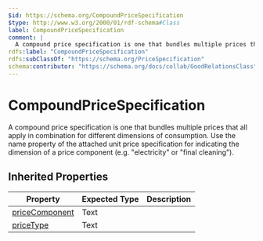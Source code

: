 ```yaml
---
$id: https://schema.org/CompoundPriceSpecification
$type: http://www.w3.org/2000/01/rdf-schema#Class
label: CompoundPriceSpecification
comment: |
  A compound price specification is one that bundles multiple prices that all apply in combination for different dimensions of consumption. Use the name property of the attached unit price specification for indicating the dimension of a price component (e.g. "electricity" or "final cleaning").
rdfs:label: "CompoundPriceSpecification"
rdfs:subClassOf: "https://schema.org/PriceSpecification"
schema:contributor: "https://schema.org/docs/collab/GoodRelationsClass"
---
```


# CompoundPriceSpecification

A compound price specification is one that bundles multiple prices that all apply in combination for different dimensions of consumption. Use the name property of the attached unit price specification for indicating the dimension of a price component (e.g. "electricity" or "final cleaning").

## Inherited Properties

| Property | Expected Type | Description |
| --- | --- | --- |
| [priceComponent](https://schema.org/priceComponent) | Text |  |
| [priceType](https://schema.org/priceType) | Text |  |
